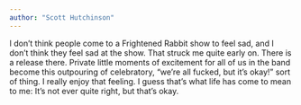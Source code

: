 ```yaml
---
author: "Scott Hutchinson"
---
```


I don’t think people come to a Frightened Rabbit show to feel sad, and I don’t think they feel sad at the show. That struck me quite early on. There is a release there. Private little moments of excitement for all of us in the band become this outpouring of celebratory, “we’re all fucked, but it’s okay!” sort of thing. I really enjoy that feeling. I guess that’s what life has come to mean to me: It’s not ever quite right, but that’s okay.


